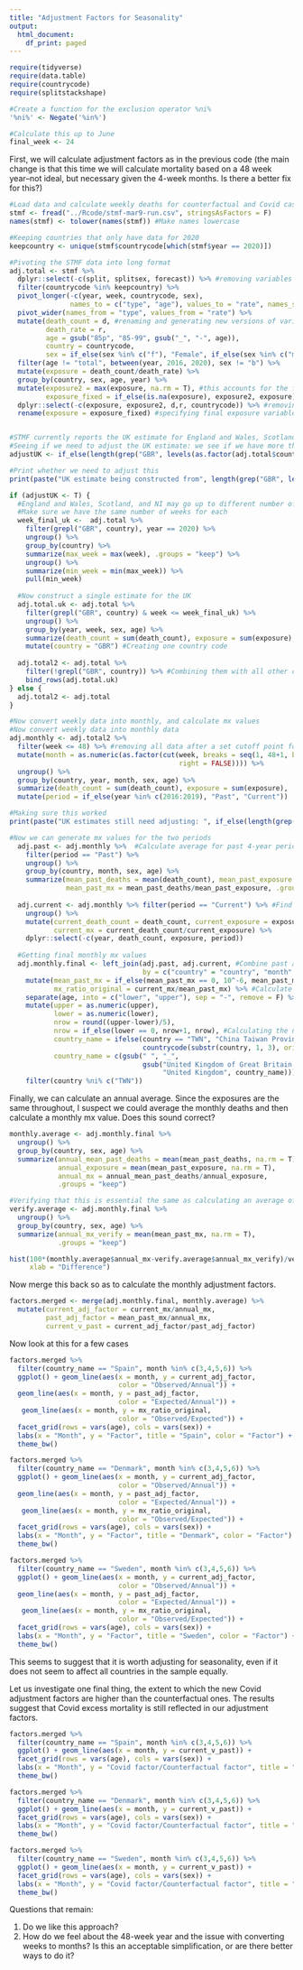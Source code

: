 ```yaml
---
title: "Adjustment Factors for Seasonality"
output:
  html_document:
    df_print: paged
---
```


```r
require(tidyverse)
require(data.table)
require(countrycode)
require(splitstackshape)

#Create a function for the exclusion operator %ni%
'%ni%' <- Negate('%in%')

#Calculate this up to June
final_week <- 24
```

First, we will calculate adjustment factors as in the previous code (the main change is that this time we will calculate mortality based on a 48 week year--not ideal, but necessary given the 4-week months. Is there a better fix for this?)

```r
#Load data and calculate weekly deaths for counterfactual and Covid cases
stmf <- fread("../Rcode/stmf-mar9-run.csv", stringsAsFactors = F)
names(stmf) <- tolower(names(stmf)) #Make names lowercase

#Keeping countries that only have data for 2020
keepcountry <- unique(stmf$countrycode[which(stmf$year == 2020)])

#Pivoting the STMF data into long format
adj.total <- stmf %>%
  dplyr::select(-c(split, splitsex, forecast)) %>% #removing variables
  filter(countrycode %in% keepcountry) %>%
  pivot_longer(-c(year, week, countrycode, sex), 
               names_to = c("type", "age"), values_to = "rate", names_sep = 1) %>% #pivoting
  pivot_wider(names_from = "type", values_from = "rate") %>%
  mutate(death_count = d, #renaming and generating new versions of variables
         death_rate = r,
         age = gsub("85p", "85-99", gsub("_", "-", age)),
         country = countrycode,
         sex = if_else(sex %in% c("f"), "Female", if_else(sex %in% c("m"), "Male", "b"))) %>%
  filter(age != "total", between(year, 2016, 2020), sex != "b") %>%
  mutate(exposure = death_count/death_rate) %>%
  group_by(country, sex, age, year) %>%
  mutate(exposure2 = max(exposure, na.rm = T), #this accounts for the few cases where a weekly exposure is 0 due to no deaths in a group
         exposure_fixed = if_else(is.na(exposure), exposure2, exposure)) %>%
  dplyr::select(-c(exposure, exposure2, d,r, countrycode)) %>% #removing provisional and unnecessary variables
  rename(exposure = exposure_fixed) #specifying final exposure variable


#STMF currently reports the UK estimate for England and Wales, Scotland, and Northern Ireland separately; we combine them into one country and use that estimate for the UK
#Seeing if we need to adjust the UK estimate: we see if we have more than one containing the code GBR
adjustUK <- if_else(length(grep("GBR", levels(as.factor(adj.total$country)))) > 1, T, F)

#Print whether we need to adjust this
print(paste("UK estimate being constructed from", length(grep("GBR", levels(as.factor(adj.total$country)))), "entities"))

if (adjustUK <- T) {
  #England and Wales, Scotland, and NI may go up to different number of weeks. 
  #Make sure we have the same number of weeks for each
  week_final_uk <-  adj.total %>% 
    filter(grepl("GBR", country), year == 2020) %>%
    ungroup() %>%
    group_by(country) %>%
    summarize(max_week = max(week), .groups = "keep") %>%
    ungroup() %>%
    summarize(min_week = min(max_week)) %>%
    pull(min_week)
  
  #Now construct a single estimate for the UK
  adj.total.uk <- adj.total %>% 
    filter(grepl("GBR", country) & week <= week_final_uk) %>%
    ungroup() %>%
    group_by(year, week, sex, age) %>%
    summarize(death_count = sum(death_count), exposure = sum(exposure), .groups = "keep") %>% #Adding up UK estimates
    mutate(country = "GBR") #Creating one country code
  
  adj.total2 <- adj.total %>% 
    filter(!grepl("GBR", country)) %>% #Combining them with all other countries in the dataset
    bind_rows(adj.total.uk)
} else {
  adj.total2 <- adj.total
}
```

```r
#Now convert weekly data into monthly, and calculate mx values
#Now convert weekly data into monthly data
adj.monthly <- adj.total2 %>%
  filter(week <= 48) %>% #removing all data after a set cutoff point for comparability between countries, this is based on a 4-week month
  mutate(month = as.numeric(as.factor(cut(week, breaks = seq(1, 48+1, by = 4), 
                                          right = FALSE)))) %>%
  ungroup() %>%
  group_by(country, year, month, sex, age) %>%
  summarize(death_count = sum(death_count), exposure = sum(exposure), .groups = "keep") %>% #generating monthly death counts and exposures
  mutate(period = if_else(year %in% c(2016:2019), "Past", "Current"))

#Making sure this worked
print(paste("UK estimates still need adjusting: ", if_else(length(grep("GBR", levels(as.factor(adj.monthly$country)))) > 1, T, F)))

#Now we can generate mx values for the two periods
  adj.past <- adj.monthly %>%  #Calculate average for past 4-year period
    filter(period == "Past") %>%
    ungroup() %>%
    group_by(country, month, sex, age) %>%
    summarize(mean_past_deaths = mean(death_count), mean_past_exposure =  mean(exposure),
              mean_past_mx = mean_past_deaths/mean_past_exposure, .groups = "keep")
  
  adj.current <- adj.monthly %>% filter(period == "Current") %>% #Find current mx values
    ungroup() %>%
    mutate(current_death_count = death_count, current_exposure = exposure,
           current_mx = current_death_count/current_exposure) %>% 
    dplyr::select(-c(year, death_count, exposure, period))
  
  #Getting final monthly mx values
  adj.monthly.final <- left_join(adj.past, adj.current, #Combine past and current values
                                 by = c("country" = "country", "month" = "month", "sex" = "sex", "age" = "age")) %>%
    mutate(mean_past_mx = if_else(mean_past_mx == 0, 10^-6, mean_past_mx), 
           mx_ratio_original = current_mx/mean_past_mx) %>% #Calculate adjustment factor
    separate(age, into = c("lower", "upper"), sep = "-", remove = F) %>% #Find upper and lower bounds of age intervals
    mutate(upper = as.numeric(upper), 
           lower = as.numeric(lower),
           nrow = round((upper-lower)/5),
           nrow = if_else(lower == 0, nrow+1, nrow), #Calculating the number of 5-year intervals contained in a given interval
           country_name = ifelse(country == "TWN", "China Taiwan Province of China", #To match UN rates files
                                 countrycode(substr(country, 1, 3), origin = "iso3c", destination = "un.name.en")),
           country_name = c(gsub(" ", "_", 
                                 gsub("United Kingdom of Great Britain and Northern Ireland",
                                      "United Kingdom", country_name)))) %>%
    filter(country %ni% c("TWN"))

```

Finally, we can calculate an annual average. Since the exposures are the same throughout, I suspect we could average the monthly deaths and then calculate a monthly mx value. Does this sound correct?

```r
monthly.average <- adj.monthly.final %>%
  ungroup() %>%
  group_by(country, sex, age) %>%
  summarize(annual_mean_past_deaths = mean(mean_past_deaths, na.rm = T),
            annual_exposure = mean(mean_past_exposure, na.rm = T), 
            annual_mx = annual_mean_past_deaths/annual_exposure,
            .groups = "keep")

#Verifying that this is essential the same as calculating an average of the monthly mx values
verify.average <- adj.monthly.final %>%
  ungroup() %>%
  group_by(country, sex, age) %>%
  summarize(annual_mx_verify = mean(mean_past_mx, na.rm = T),
            .groups = "keep")

hist(100*(monthly.average$annual_mx-verify.average$annual_mx_verify)/verify.average$annual_mx_verify, main = "Percentage Difference between Strategies",
     xlab = "Difference")
```

Now merge this back so as to calculate the monthly adjustment factors.

```r
factors.merged <- merge(adj.monthly.final, monthly.average) %>%
  mutate(current_adj_factor = current_mx/annual_mx,
         past_adj_factor = mean_past_mx/annual_mx, 
         current_v_past = current_adj_factor/past_adj_factor)
```

Now look at this for a few cases

```r
factors.merged %>%
  filter(country_name == "Spain", month %in% c(3,4,5,6)) %>%
  ggplot() + geom_line(aes(x = month, y = current_adj_factor, 
                           color = "Observed/Annual")) + 
  geom_line(aes(x = month, y = past_adj_factor, 
                           color = "Expected/Annual")) + 
   geom_line(aes(x = month, y = mx_ratio_original, 
                           color = "Observed/Expected")) + 
  facet_grid(rows = vars(age), cols = vars(sex)) + 
  labs(x = "Month", y = "Factor", title = "Spain", color = "Factor") +
  theme_bw()
```

```r
factors.merged %>%
  filter(country_name == "Denmark", month %in% c(3,4,5,6)) %>%
  ggplot() + geom_line(aes(x = month, y = current_adj_factor, 
                           color = "Observed/Annual")) + 
  geom_line(aes(x = month, y = past_adj_factor, 
                           color = "Expected/Annual")) + 
   geom_line(aes(x = month, y = mx_ratio_original, 
                           color = "Observed/Expected")) + 
  facet_grid(rows = vars(age), cols = vars(sex)) + 
  labs(x = "Month", y = "Factor", title = "Denmark", color = "Factor") +
  theme_bw()
```

```r
factors.merged %>%
  filter(country_name == "Sweden", month %in% c(3,4,5,6)) %>%
  ggplot() + geom_line(aes(x = month, y = current_adj_factor, 
                           color = "Observed/Annual")) + 
  geom_line(aes(x = month, y = past_adj_factor, 
                           color = "Expected/Annual")) + 
   geom_line(aes(x = month, y = mx_ratio_original, 
                           color = "Observed/Expected")) + 
  facet_grid(rows = vars(age), cols = vars(sex)) + 
  labs(x = "Month", y = "Factor", title = "Sweden", color = "Factor") +
  theme_bw()
```

This seems to suggest that it is worth adjusting for seasonality, even if it does not seem to affect all countries in the sample equally. 

Let us investigate one final thing, the extent to which the new Covid adjustment factors are higher than the counterfactual ones. The results suggest that Covid excess mortality is still reflected in our adjustment factors.

```r
factors.merged %>%
  filter(country_name == "Spain", month %in% c(3,4,5,6)) %>%
  ggplot() + geom_line(aes(x = month, y = current_v_past)) + 
  facet_grid(rows = vars(age), cols = vars(sex)) + 
  labs(x = "Month", y = "Covid factor/Counterfactual factor", title = "Spain") +
  theme_bw()
```

```r
factors.merged %>%
  filter(country_name == "Denmark", month %in% c(3,4,5,6)) %>%
  ggplot() + geom_line(aes(x = month, y = current_v_past)) + 
  facet_grid(rows = vars(age), cols = vars(sex)) + 
  labs(x = "Month", y = "Covid factor/Counterfactual factor", title = "Denmark") +
  theme_bw()
```

```r
factors.merged %>%
  filter(country_name == "Sweden", month %in% c(3,4,5,6)) %>%
  ggplot() + geom_line(aes(x = month, y = current_v_past)) + 
  facet_grid(rows = vars(age), cols = vars(sex)) + 
  labs(x = "Month", y = "Covid factor/Counterfactual factor", title = "Sweden") +
  theme_bw()
```

Questions that remain: 

1. Do we like this approach?
2. How do we feel about the 48-week year and the issue with converting weeks to months? Is this an acceptable simplification, or are there better ways to do it?